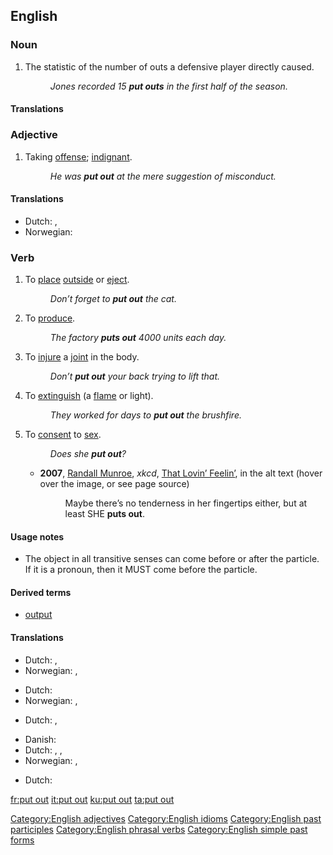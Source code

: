 ==English==

===Noun===
{{en-noun|sg=[[put]] [[out]]}}

# {{baseball}} The statistic of the number of outs a defensive player directly caused.
#: ''Jones recorded 15 '''put outs''' in the first half of the season.''

====Translations====
{{trans-top|baseball statistic}}
{{trans-mid}}
{{trans-bottom}}

===Adjective===
{{en-adj}}

# Taking [[offense]]; [[indignant]].
#: ''He was '''put out''' at the mere suggestion of misconduct.''

====Translations====
{{trans-top|taking offense}}
*Dutch: {{t|nl|ontzet}}, {{t|nl|verontwaardigd}}
*Norwegian: {{t-|no|satt ut}}
{{trans-mid}}
{{trans-bottom}}

===Verb===
{{en-verb|inf=to [[put]] [[out]]|puts out|putting out|put out}}

# {{transitive}} To [[place]] [[outside]] or [[eject]].
#: ''Don’t forget to '''put out''' the cat.''
# {{transitive}} To [[produce]].
#: ''The factory '''puts out''' 4000 units each day.''
# {{transitive}} To [[injure]] a [[joint]] in the body.
#: ''Don’t '''put out''' your back trying to lift that.''
# {{transitive}} To [[extinguish]] (a [[flame]] or light).
#: ''They worked for days to '''put out''' the brushfire.''
# {{context|slang|intransitive}} To [[consent]] to [[sex]].
#: ''Does she '''put out'''?''
#* '''2007''', [[w:Randall Munroe|Randall Munroe]], ''xkcd'', [http://xkcd.com/317/ That Lovin’ Feelin’], in the alt text (hover over the image, or see page source)
#*: Maybe there’s no tenderness in her fingertips either, but at least SHE '''puts out'''.

====Usage notes====
*The object in all transitive senses can come before or after the particle. If it is a pronoun, then it MUST come before the particle.

====Derived terms====
*[[output]]

====Translations====
{{trans-top|place outside or eject}}
*Dutch: {{t|nl|buitenzetten}}, {{t|nl|uitwerpen}}
*Norwegian: {{t-|no|sette ut}}, {{t-|no|slippe ut}}
{{trans-mid}}
{{trans-bottom}}

{{trans-top|produce}}
*Dutch: {{t-|nl|produceren}}
*Norwegian: {{t-|no|lage}}, {{t-|no|produsere}}
{{trans-mid}}
{{trans-bottom}}

{{trans-top|injure a joint in the body}}
*Dutch: {{t-|nl|kwetsen}}, {{t|nl|blesseren}}
{{trans-mid}}
{{trans-bottom}}

{{trans-top|extinguish}}
*Danish: {{t|da|slukke}}
*Dutch: {{italbrac|fire}} {{t+|nl|blussen}}, {{italbrac|light, candle}} {{t|nl|uitdoen}}, {{t|nl|doven}}
*Norwegian: {{t-|no|slokke}}, {{t-|no|slukke}}
{{trans-mid}}
{{trans-bottom}}

{{trans-top|consent to sex}}
*Dutch: {{t+|nl|toegeven}}
{{trans-mid}}
{{trans-bottom}}

[[Category:English adjectives]]
[[Category:English idioms]]
[[Category:English past participles]]
[[Category:English phrasal verbs]]
[[Category:English simple past forms]]

[[fr:put out]]
[[it:put out]]
[[ku:put out]]
[[ta:put out]]